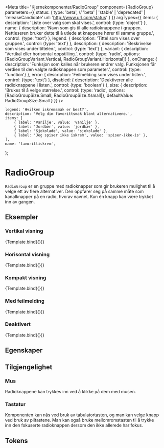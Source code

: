 
<Meta
    title="Kjernekomponenter/RadioGroup"
    component={RadioGroup}
    parameters={{
        status: {
            type: 'beta', // 'beta' | 'stable' | 'deprecated' | 'releaseCandidate'
            url: 'http://www.url.com/status'
        }
    }}
    argTypes={{
        items: {
            description: 'Liste over valg som skal vises.',
            control: {type: 'object'}
        },
        name: {
            description: 'Navn som gis til alle radioknappene i gruppen. Nettleseren bruker dette til å utlede at knappene hører til samme gruppe.',
            control: {type: 'text'}
        },
        legend: {
            description: 'Tittel som vises over gruppen.',
            control: {type: 'text'}
        },
        description: {
            description: 'Beskrivelse som vises under tittelen.',
            control: {type: 'text'}
        },
        variant: {
            description: 'Vertikal eller horisontal oppstilling.',
            control: {type: 'radio', options: [RadioGroupVariant.Vertical, RadioGroupVariant.Horizontal]}
        },
        onChange: {
            description: 'Funksjon som kalles når brukeren endrer valg. Funksjonen får verdien til den valgte radioknappen som parameter.',
            control: {type: 'function'}
        },
        error: {
            description: 'Feilmelding som vises under listen.',
            control: {type: 'text'}
        },
        disabled: {
            description: 'Deaktiverer alle radioknappene i listen.',
            control: {type: 'boolean'}
        },
        size: {
            description: 'Brukes til å velge størrelse.',
            control: {type: 'radio', options: [RadioGroupSize.Small, RadioGroupSize.Xsmall]},
            defaultValue: RadioGroupSize.Small
        }
    }}
/>

    legend: 'Hvilken iskremsmak er best?',
    description: 'Velg din favorittsmak blant alternativene.',
    items: [
        { label: 'Vanilje', value: 'vanilje' },
        { label: 'Jordbær', value: 'jordbær' },
        { label: 'Sjokolade', value: 'sjokolade' },
        { label: 'Jeg spiser ikke iskrem', value: 'spiser-ikke-is' },
    ],
    name: 'favorittiskrem',
};

# RadioGroup

<Beta />

`RadioGroup` er en gruppe med radioknapper som gir brukeren mulighet til å velge ett av flere alternativer.
Den oppfører seg på samme måte som kanalknapper på en radio, hvorav navnet.
Kun én knapp kan være trykket inn av gangen.

## Eksempler

### Vertikal visning
<Canvas>
    <Story
        name="Vertikal"
        args={{variant: RadioGroupVariant.Vertical}}
    >
        {Template.bind({})}
    </Story>
</Canvas>

### Horisontal visning
<Canvas>
    <Story
        name="Horisontal"
        args={{variant: RadioGroupVariant.Horizontal}}
    >
        {Template.bind({})}
    </Story>
</Canvas>

### Kompakt visning
<Canvas>
    <Story
        name="Kompakt"
        args={{size: RadioGroupSize.Xsmall}}
    >
        {Template.bind({})}
    </Story>
</Canvas>

### Med feilmelding
<Canvas>
    <Story
        name="Med feilmelding"
        args={{error: 'Du må velge et av alternativene.'}}
    >
        {Template.bind({})}
    </Story>
</Canvas>

### Deaktivert
<Canvas>
    <Story
        name="Deaktivert"
        args={{disabled: true}}
    >
        {Template.bind({})}
    </Story>
</Canvas>

## Egenskaper
<ArgsTable story="Vertikal"/>

## Tilgjengelighet

### Mus
Radioknappene kan trykkes inn ved å klikke på dem med musen.

### Tastatur
Komponenten kan nås ved bruk av tabulatortasten, og man kan velge knapp ved bruk av piltastene.
Man kan også bruke mellomromstasten til å trykke inn den fokuserte radioknappen dersom den ikke allerede har fokus.

## Tokens
<TokensTable
    jsonKey='component.radio_group'
    componentName='radio_group'
    showPreview={false}
    description
/>